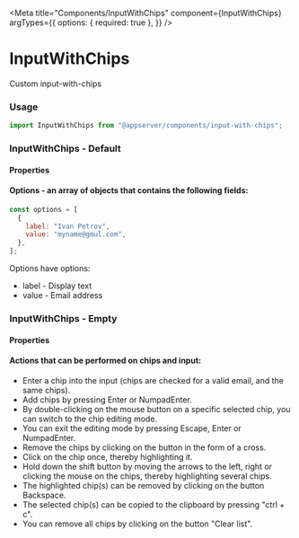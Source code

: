 
<Meta
  title="Components/InputWithChips"
  component={InputWithChips}
  argTypes={{
    options: { required: true },
  }}
/>

# InputWithChips

Custom input-with-chips

### Usage

```js
import InputWithChips from "@appserver/components/input-with-chips";
```

### InputWithChips - Default

<Canvas>
  <Story story={stories.Default} name="Default" />
</Canvas>

#### Properties

<ArgsTable story="Default" />

#### Options - an array of objects that contains the following fields:

```js
const options = [
  {
    label: "Ivan Petrov",
    value: "myname@gmul.com",
  },
];
```

Options have options:

- label - Display text
- value - Email address

### InputWithChips - Empty

<Canvas>
  <Story story={stories.Empty} name="Empty" />
</Canvas>

#### Properties

<ArgsTable story="Empty" />

#### Actions that can be performed on chips and input:

- Enter a chip into the input (chips are checked for a valid email, and the same chips).
- Add chips by pressing Enter or NumpadEnter.
- By double-clicking on the mouse button on a specific selected chip, you can switch to the chip editing mode.
- You can exit the editing mode by pressing Escape, Enter or NumpadEnter.
- Remove the chips by clicking on the button in the form of a cross.
- Click on the chip once, thereby highlighting it.
- Hold down the shift button by moving the arrows to the left, right or clicking the mouse on the chips, thereby highlighting several chips.
- The highlighted chip(s) can be removed by clicking on the button Backspace.
- The selected chip(s) can be copied to the clipboard by pressing "ctrl + c".
- You can remove all chips by clicking on the button "Clear list".
